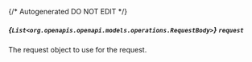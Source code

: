 {/* Autogenerated DO NOT EDIT  */}

##### *{`List<org.openapis.openapi.models.operations.RequestBody>`}* `request`
The request object to use for the request.

<Collapsible openLabel={Labels.showProperties} closeLabel={Labels.hideProperties}>
  <RequestBody />
</Collapsible>


